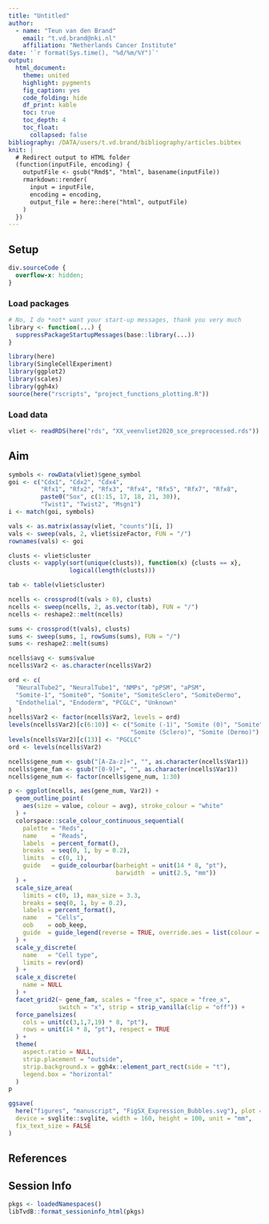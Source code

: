 ```yaml
---
title: "Untitled"
author: 
  - name: "Teun van den Brand"
    email: "t.vd.brand@nki.nl"
    affiliation: "Netherlands Cancer Institute"
date: '`r format(Sys.time(), "%d/%m/%Y")`'
output: 
  html_document:
    theme: united
    highlight: pygments
    fig_caption: yes
    code_folding: hide
    df_print: kable
    toc: true
    toc_depth: 4
    toc_float:
      collapsed: false
bibliography: /DATA/users/t.vd.brand/bibliography/articles.bibtex
knit: |
  # Redirect output to HTML folder
  (function(inputFile, encoding) {
    outputFile <- gsub("Rmd$", "html", basename(inputFile))
    rmarkdown::render(
      input = inputFile,
      encoding = encoding,
      output_file = here::here("html", outputFile)
    )
  })
---
```


## Setup {.tabset}

<!-- little HTML script to do indentation of the table of contents -->
<script>
    $(document).ready(function() {
      $items = $('div#TOC li');
      $items.each(function(idx) {
        num_ul = $(this).parentsUntil('#TOC').length;
        $(this).css({'text-indent': num_ul * 10, 'padding-left': 0});
      });

    });
</script>

```css
div.sourceCode {
  overflow-x: hidden;
}
```

### Load packages

```r
# No, I do *not* want your start-up messages, thank you very much
library <- function(...) {
  suppressPackageStartupMessages(base::library(...))
}
```


```r
library(here)
library(SingleCellExperiment)
library(ggplot2)
library(scales)
library(ggh4x)
source(here("rscripts", "project_functions_plotting.R"))
```

### Load data

```r
vliet <- readRDS(here("rds", "XX_veenvliet2020_sce_preprocessed.rds"))

```

## Aim

```r
symbols <- rowData(vliet)$gene_symbol
goi <- c("Cdx1", "Cdx2", "Cdx4",
         "Rfx1", "Rfx2", "Rfx3", "Rfx4", "Rfx5", "Rfx7", "Rfx8",
         paste0("Sox", c(1:15, 17, 18, 21, 30)),
         "Twist1", "Twist2", "Msgn1")
i <- match(goi, symbols)

vals <- as.matrix(assay(vliet, "counts")[i, ])
vals <- sweep(vals, 2, vliet$sizeFactor, FUN = "/")
rownames(vals) <- goi

clusts <- vliet$cluster
clusts <- vapply(sort(unique(clusts)), function(x) {clusts == x}, 
                 logical(length(clusts)))

tab <- table(vliet$cluster)

ncells <- crossprod(t(vals > 0), clusts)
ncells <- sweep(ncells, 2, as.vector(tab), FUN = "/")
ncells <- reshape2::melt(ncells)

sums <- crossprod(t(vals), clusts)
sums <- sweep(sums, 1, rowSums(sums), FUN = "/")
sums <- reshape2::melt(sums)

ncells$avg <- sums$value
ncells$Var2 <- as.character(ncells$Var2)

ord <- c(
  "NeuralTube2", "NeuralTube1", "NMPs", "pPSM", "aPSM",
  "Somite-1", "Somite0", "Somite", "SomiteSclero", "SomiteDermo",
  "Endothelial", "Endoderm", "PCGLC", "Unknown"
)
ncells$Var2 <- factor(ncells$Var2, levels = ord)
levels(ncells$Var2)[c(6:10)] <- c("Somite (-1)", "Somite (0)", "Somite",
                                  "Somite (Sclero)", "Somite (Dermo)")
levels(ncells$Var2)[c(13)] <- "PGCLC"
ord <- levels(ncells$Var2)

ncells$gene_num <- gsub("[A-Za-z]+", "", as.character(ncells$Var1))
ncells$gene_fam <- gsub("[0-9]+", "", as.character(ncells$Var1))
ncells$gene_num <- factor(ncells$gene_num, 1:30)

p <- ggplot(ncells, aes(gene_num, Var2)) +
  geom_outline_point(
    aes(size = value, colour = avg), stroke_colour = "white"
  ) +
  colorspace::scale_colour_continuous_sequential(
    palette = "Reds",
    name    = "Reads",
    labels  = percent_format(),
    breaks  = seq(0, 1, by = 0.2),
    limits  = c(0, 1),
    guide   = guide_colourbar(barheight = unit(14 * 8, "pt"),
                              barwidth  = unit(2.5, "mm"))
  ) +
  scale_size_area(
    limits = c(0, 1), max_size = 3.3,
    breaks = seq(0, 1, by = 0.2),
    labels = percent_format(),
    name   = "Cells", 
    oob    = oob_keep,
    guide  = guide_legend(reverse = TRUE, override.aes = list(colour = "black"))
  ) +
  scale_y_discrete(
    name   = "Cell type",
    limits = rev(ord)
  ) +
  scale_x_discrete(
    name = NULL
  ) +
  facet_grid2(~ gene_fam, scales = "free_x", space = "free_x",
              switch = "x", strip = strip_vanilla(clip = "off")) +
  force_panelsizes(
    cols = unit(c(3,1,7,19) * 8, "pt"),
    rows = unit(14 * 8, "pt"), respect = TRUE
  ) +
  theme(
    aspect.ratio = NULL,
    strip.placement = "outside",
    strip.background.x = ggh4x::element_part_rect(side = "t"),
    legend.box = "horizontal"
  )
p
```
```r
ggsave(
  here("figures", "manuscript", "FigSX_Expression_Bubbles.svg"), plot = p,
  device = svglite::svglite, width = 160, height = 100, unit = "mm",
  fix_text_size = FALSE
)
```


## References

<div id="refs"></div>

## Session Info

```r
pkgs <- loadedNamespaces()
libTvdB::format_sessioninfo_html(pkgs)
```
